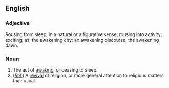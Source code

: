 ==English==
===Adjective===
Rousing from sleep, in a natural or a figurative sense; rousing into activity; exciting; as, the awakening city; an awakening discourse; the awakening dawn.

===Noun===
#The act of [[awake|awaking]], or ceasing to sleep. 
#(''[[religious|Rel.]]'') A [[revival]] of religion, or more general attention to religious matters than usual.